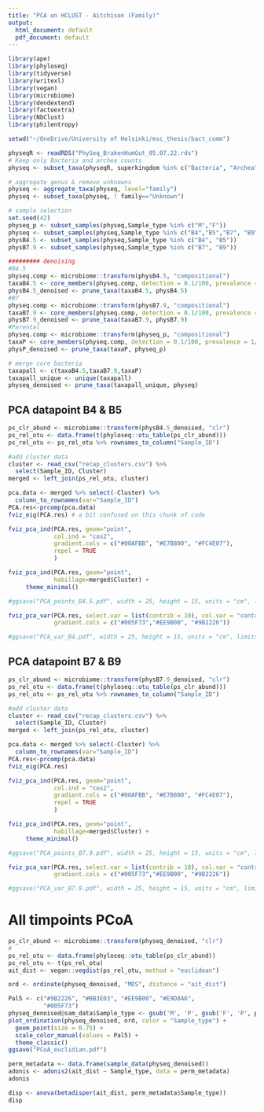 ```yaml
---
title: "PCA on HCLUST - Aitchison (Family)"
output:
  html_document: default
  pdf_document: default
---
```



```r
library(ape)
library(phyloseq)
library(tidyverse)
library(writexl)
library(vegan)
library(microbiome)
library(dendextend)
library(factoextra)
library(NbClust)
library(philentropy)

setwd("~/OneDrive/University of Helsinki/msc_thesis/bact_comm")
```

```r
physeqR <- readRDS("PhySeq_BrakenHumGut_05.07.22.rds")
# Keep only Bacteria and archea counts
physeq <- subset_taxa(physeqR, superkingdom %in% c("Bacteria", "Archea"))

# aggregate genus & remove unknowns
physeq <- aggregate_taxa(physeq, level="family")
physeq <- subset_taxa(physeq, ! family=="Unknown")

# sample selection
set.seed(42) 
physeq_p <- subset_samples(physeq,Sample_type %in% c("M","F"))
physeq <- subset_samples(physeq,Sample_type %in% c("B4","B5","B7", "B9","M","F"))
physB4.5 <- subset_samples(physeq,Sample_type %in% c("B4", "B5"))
physB7.9 <- subset_samples(physeq,Sample_type %in% c("B7", "B9"))

######### denoising
#B4.5
physeq.comp <- microbiome::transform(physB4.5, "compositional")
taxaB4.5 <- core_members(physeq.comp, detection = 0.1/100, prevalence = 1/100)
physB4.5_denoised <- prune_taxa(taxaB4.5, physB4.5)
#B7
physeq.comp <- microbiome::transform(physB7.9, "compositional")
taxaB7.9 <- core_members(physeq.comp, detection = 0.1/100, prevalence = 1/100)
physB7.9_denoised <- prune_taxa(taxaB7.9, physB7.9)
#Parental
physeq.comp <- microbiome::transform(physeq_p, "compositional")
taxaP <- core_members(physeq.comp, detection = 0.1/100, prevalence = 1/100)
physP_denoised <- prune_taxa(taxaP, physeq_p)

# merge core bacteria
taxapall <- c(taxaB4.5,taxaB7.9,taxaP)
taxapall_unique <- unique(taxapall)
physeq_denoised <- prune_taxa(taxapall_unique, physeq)

```


## PCA datapoint B4 & B5

```r
ps_clr_abund <- microbiome::transform(physB4.5_denoised, "clr")
ps_rel_otu <- data.frame(t(phyloseq::otu_table(ps_clr_abund)))
ps_rel_otu <- ps_rel_otu %>% rownames_to_column("Sample_ID")

#add cluster data
cluster <- read_csv("recap_clusters.csv") %>%
  select(Sample_ID, Cluster)
merged <- left_join(ps_rel_otu, cluster)

pca.data <- merged %>% select(-Cluster) %>%
  column_to_rownames(var="Sample_ID")
PCA.res<-prcomp(pca.data)
fviz_eig(PCA.res) # a bit confused on this chunk of code
```

```r
fviz_pca_ind(PCA.res, geom="point",
             col.ind = "cos2", 
             gradient.cols = c("#00AFBB", "#E7B800", "#FC4E07"),
             repel = TRUE     
             )
```


```r
fviz_pca_ind(PCA.res, geom="point",
             habillage=merged$Cluster) +
     theme_minimal()

#ggsave("PCA_points_B4.5.pdf", width = 25, height = 15, units = "cm", limitsize = F)
```


```r
fviz_pca_var(PCA.res, select.var = list(contrib = 10), col.var = "contrib", 
             gradient.cols = c("#005F73","#EE9B00", "#9B2226"))

#ggsave("PCA_var_B4.pdf", width = 25, height = 15, units = "cm", limitsize = F)
```


## PCA datapoint B7 & B9

```r
ps_clr_abund <- microbiome::transform(physB7.9_denoised, "clr")
ps_rel_otu <- data.frame(t(phyloseq::otu_table(ps_clr_abund)))
ps_rel_otu <- ps_rel_otu %>% rownames_to_column("Sample_ID")

#add cluster data
cluster <- read_csv("recap_clusters.csv") %>%
  select(Sample_ID, Cluster)
merged <- left_join(ps_rel_otu, cluster)

pca.data <- merged %>% select(-Cluster) %>%
  column_to_rownames(var="Sample_ID")
PCA.res<-prcomp(pca.data)
fviz_eig(PCA.res)
```

```r
fviz_pca_ind(PCA.res, geom="point",
             col.ind = "cos2", 
             gradient.cols = c("#00AFBB", "#E7B800", "#FC4E07"),
             repel = TRUE     
             )
```


```r
fviz_pca_ind(PCA.res, geom="point",
             habillage=merged$Cluster) +
     theme_minimal()

#ggsave("PCA_points_B7.9.pdf", width = 25, height = 15, units = "cm", limitsize = F)
```


```r
fviz_pca_var(PCA.res, select.var = list(contrib = 10), col.var = "contrib", 
             gradient.cols = c("#005F73","#EE9B00", "#9B2226"))

#ggsave("PCA_var_B7.9.pdf", width = 25, height = 15, units = "cm", limitsize = F)
```
# All timpoints PCoA

```r
ps_clr_abund <- microbiome::transform(physeq_denoised, "clr")
#
ps_rel_otu <- data.frame(phyloseq::otu_table(ps_clr_abund))
ps_rel_otu <- t(ps_rel_otu)
ait_dist <- vegan::vegdist(ps_rel_otu, method = "euclidean")

ord <- ordinate(physeq_denoised, "MDS", distance = "ait_dist")

Pal5 <- c("#9B2226", "#BB3E03", "#EE9B00", "#E9D8A6",
          "#005F73")
physeq_denoised@sam_data$Sample_type <- gsub('M', 'P', gsub('F', 'P', physeq_denoised@sam_data$Sample_type))
plot_ordination(physeq_denoised, ord, color = "Sample_type") + 
  geom_point(size = 0.75) +  
  scale_color_manual(values = Pal5) + 
  theme_classic()
ggsave("PCoA_euclidian.pdf")
```
```r
perm_metadata <- data.frame(sample_data(physeq_denoised))
adonis <- adonis2(ait_dist ~ Sample_type, data = perm_metadata)
adonis

disp <- anova(betadisper(ait_dist, perm_metadata$Sample_type))
disp
```


